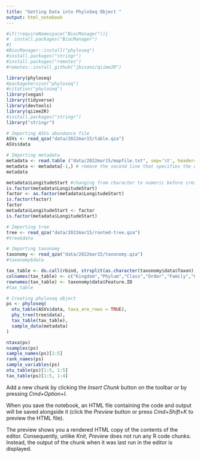 ```yaml
---
title: "Getting Data into PhyloSeq Object "
output: html_notebook
---
```

```r
#if(!requireNamespace("BiocManager")){
#  install.packages("BiocManager")
#}
#BiocManager::install("phyloseq")
#install.packages("stringr") 
#install.packages("remotes")
#remotes::install_github("jbisanz/qiime2R")              
```


```r
library(phyloseq) 
#packageVersion("phyloseq")
#citation("phyloseq")
library(vegan) 
library(tidyverse) 
library(devtools)
library(qiime2R) 
#install.packages("stringr") 
library("stringr")                
```

```r
# Importing ASVs abundance file
ASVs <- read_qza("data/2022mar15/table.qza")
ASVs$data

# Importing metadata
metadata <- read.table ("data/2022mar15/mapfile.txt", sep='\t', header=T, row.names=1, comment="")
metadata <- metadata[-1,] # remove the second line that specifies the data type
metadata

metadata$LongitudeStart #changing from character to numeric before creating phyloseq Object
is.factor(metadata$LongitudeStart)
factor <- as.factor(metadata$LongitudeStart)
is.factor(factor)
factor
metadata$LongitudeStart <- factor
is.factor(metadata$LongitudeStart)

# Importing tree
tree <- read_qza("data/2022mar15/rooted-tree.qza")
#tree$data

# Importing taxonomy
taxonomy <- read_qza("data/2022mar15/taxonomy.qza")
#taxonomy$data

tax_table <- do.call(rbind, strsplit(as.character(taxonomy$data$Taxon), ";"))
colnames(tax_table) <- c("Kingdom","Phylum","Class","Order","Family","Genus","Species")
rownames(tax_table) <- taxonomy$data$Feature.ID
#tax_table
```

```r
# Creating phyloseq object
ps <- phyloseq(
  otu_table(ASVs$data, taxa_are_rows = TRUE),
  phy_tree(tree$data),
  tax_table(tax_table),
  sample_data(metadata)
)

ntaxa(ps)
nsamples(ps)
sample_names(ps)[1:5]  
rank_names(ps)  
sample_variables(ps)  
otu_table(ps)[1:5, 1:5]  
tax_table(ps)[1:5, 1:4]
```



Add a new chunk by clicking the *Insert Chunk* button on the toolbar or by pressing *Cmd+Option+I*.

When you save the notebook, an HTML file containing the code and output will be saved alongside it (click the *Preview* button or press *Cmd+Shift+K* to preview the HTML file). 

The preview shows you a rendered HTML copy of the contents of the editor. Consequently, unlike *Knit*, *Preview* does not run any R code chunks. Instead, the output of the chunk when it was last run in the editor is displayed.

